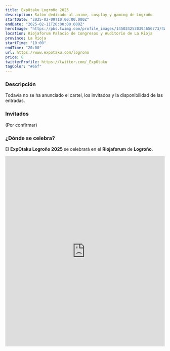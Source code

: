 ```yaml
---
title: ExpOtaku Logroño 2025
description: Salón dedicado al anime, cosplay y gaming de Logroño
startDate: "2025-02-09T10:00:00.000Z"
endDate: "2025-02-11T20:00:00.000Z"
heroImage: "https://pbs.twimg.com/profile_images/1450242530394656773/4WsM2Te0_400x400.jpg"
location: Riojaforum Palacio de Congresos y Auditorio de La Rioja
province: La Rioja
startTime: "10:00"
endTime: "20:00"
url: https://www.expotaku.com/logrono
price: 8
twitterProfile: https://twitter.com/_ExpOtaku
tagColor: "#66f"
---
```


### Descripción

Todavía no se ha anunciado el cartel, los invitados y la disponibilidad de las entradas.

### Invitados

(Por confirmar)

### ¿Dónde se celebra?

El **ExpOtaku Logroño 2025** se celebrará en el **Riojaforum** de **Logroño**.

<iframe src="https://www.google.com/maps/embed?pb=!1m14!1m8!1m3!1d3306.9740022258957!2d-2.430231!3d42.471594!3m2!1i1024!2i768!4f13.1!3m3!1m2!1s0xd5aab0e0eac4abf%3A0xe824e174cbb2c4b7!2sRiojaforum%20Palacio%20de%20Congresos%20y%20Auditorio%20de%20La%20Rioja!5e1!3m2!1ses!2ses!4v1734972794360!5m2!1ses!2ses" width="100%" height="600" style="border:0;" allowfullscreen="" loading="lazy" referrerpolicy="no-referrer-when-downgrade"></iframe>
